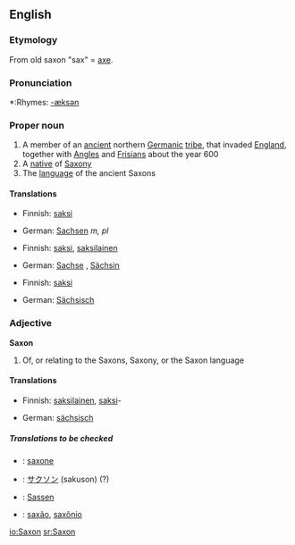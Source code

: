 {{wikipedia}}
==English==

===Etymology===
From old saxon "sax" = [[axe]].

===Pronunciation===
*:Rhymes: [[Rhymes:English:-æksən|-æksən]]

===Proper noun===
{{en-proper-noun}}

# A member of an [[ancient]] northern [[Germanic]] [[tribe]], that invaded [[England]], together with [[Angle]]s and [[Frisian]]s about the year 600
# A [[native]] of [[Saxony]]
# The [[language]] of the ancient Saxons

====Translations====
{{trans-top|member of Saxon tribe}}
*Finnish: [[saksi]]
{{trans-mid}}
*German: [[Sachsen]] ''m, pl'' 
{{trans-bottom}}

{{trans-top|native of Saxony}}
*Finnish: [[saksi]], [[saksilainen]]
{{trans-mid}}
*German: [[Sachse]] {{m}}, [[Sächsin]] {{f}}
{{trans-bottom}}

{{trans-top|language of the Saxons}}
*Finnish: [[saksi]]
{{trans-mid}}
*German: [[Sächsisch]] {{n}}
{{trans-bottom}}

===Adjective===
'''Saxon'''

# Of, or relating to the Saxons, Saxony, or the Saxon language

====Translations====
{{trans-top|of Saxons, Saxony or Saxon language}}
*Finnish: [[saksilainen]], [[saksi]]-
{{trans-mid}}
*German: [[sächsisch]]
{{trans-bottom}}

=====Translations to be checked=====
*{{ttbc|Interlingua}}: [[saxone]]
*{{ttbc|Japanese}}: [[サクソン]] (sakuson) (?)
*{{ttbc|Low Saxon}}: [[Sassen]]
*{{ttbc|Portuguese}}: [[saxão]], [[saxônio]]

[[io:Saxon]]
[[sr:Saxon]]